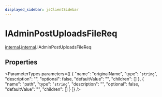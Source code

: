 ```yaml
---
displayed_sidebar: jsClientSidebar
---
```



# IAdminPostUploadsFileReq

[internal](../../admin_discounts/modules/admin_discounts.internal.mdx).[internal](../modules/admin_discounts.internal.internal.mdx).IAdminPostUploadsFileReq

## Properties

<ParameterTypes parameters={[
  {
    "name": "originalName",
    "type": "`string`",
    "description": "",
    "optional": false,
    "defaultValue": "",
    "children": []
  },
  {
    "name": "path",
    "type": "`string`",
    "description": "",
    "optional": false,
    "defaultValue": "",
    "children": []
  }
]} />
